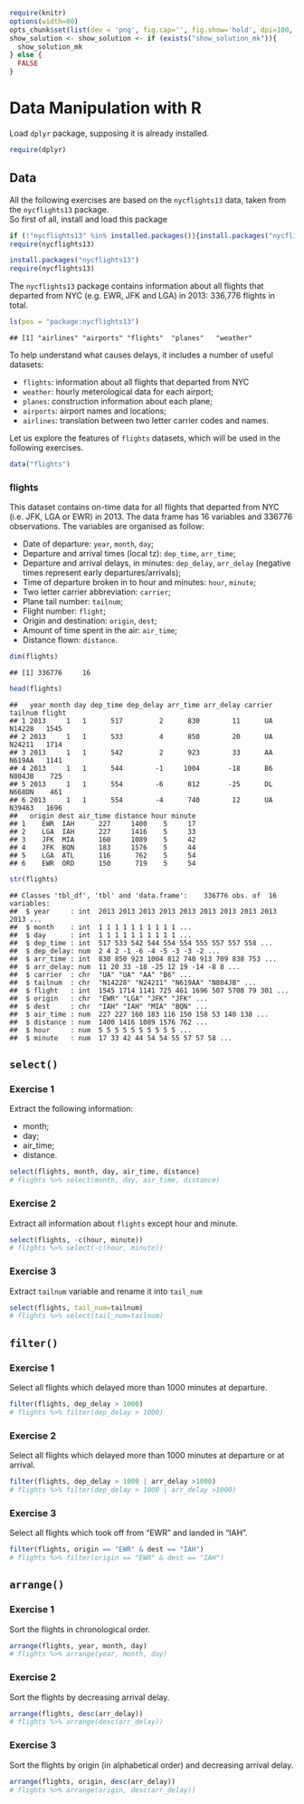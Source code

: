 
```r
require(knitr) 
options(width=80)
opts_chunk$set(list(dev = 'png', fig.cap='', fig.show='hold', dpi=100, fig.width=7, fig.height=7, fig.pos='H!'))#, fig.path="figures/lm-"))
show_solution <- show_solution <- if (exists("show_solution_mk")){
  show_solution_mk
} else {
  FALSE
}
```
 
# Data Manipulation with R

Load `dplyr` package, supposing it is already installed.

```r
require(dplyr)
```


## Data

All the following exercises are based on the `nycflights13` data, taken from the `nycflights13` package.  
So first of all, install and load this package 

```r
if (!"nycflights13" %in% installed.packages()){install.packages("nycflights13", repos = "http://cran.us.r-project.org")}
require(nycflights13)
```

```r
install.packages("nycflights13")
require(nycflights13)
```

The `nycflights13` package contains information about all flights that departed from NYC (e.g. EWR, JFK and LGA) in 2013: 336,776 flights in total.


```r
ls(pos = "package:nycflights13")
```

```
## [1] "airlines" "airports" "flights"  "planes"   "weather"
```

To help understand what causes delays, it includes a number of useful datasets:

* `flights`: information about all flights that departed from NYC
* `weather`: hourly meterological data for each airport;
* `planes`: construction information about each plane;
* `airports`: airport names and locations;
* `airlines`: translation between two letter carrier codes and names.

Let us explore the features of `flights` datasets, which will be used in the following exercises.

```r
data("flights")
```


### flights

This dataset contains on-time data for all flights that departed from NYC (i.e. JFK, LGA or EWR) in 2013. The data frame has 16 variables and 336776 observations. The variables are organised as follow: 

* Date of departure: `year`, `month`, `day`;
* Departure and arrival times (local tz): `dep_time`, `arr_time`;
* Departure and arrival delays, in minutes: `dep_delay`, `arr_delay` (negative times represent early departures/arrivals);
* Time of departure broken in to hour and minutes: `hour`, `minute`;
* Two letter carrier abbreviation: `carrier`;
* Plane tail number: `tailnum`;
* Flight number: `flight`;
* Origin and destination: `origin`, `dest`;
* Amount of time spent in the air: `air_time`;
* Distance flown: `distance`.


```r
dim(flights)
```

```
## [1] 336776     16
```

```r
head(flights)
```

```
##   year month day dep_time dep_delay arr_time arr_delay carrier tailnum flight
## 1 2013     1   1      517         2      830        11      UA  N14228   1545
## 2 2013     1   1      533         4      850        20      UA  N24211   1714
## 3 2013     1   1      542         2      923        33      AA  N619AA   1141
## 4 2013     1   1      544        -1     1004       -18      B6  N804JB    725
## 5 2013     1   1      554        -6      812       -25      DL  N668DN    461
## 6 2013     1   1      554        -4      740        12      UA  N39463   1696
##   origin dest air_time distance hour minute
## 1    EWR  IAH      227     1400    5     17
## 2    LGA  IAH      227     1416    5     33
## 3    JFK  MIA      160     1089    5     42
## 4    JFK  BQN      183     1576    5     44
## 5    LGA  ATL      116      762    5     54
## 6    EWR  ORD      150      719    5     54
```

```r
str(flights)
```

```
## Classes 'tbl_df', 'tbl' and 'data.frame':	336776 obs. of  16 variables:
##  $ year     : int  2013 2013 2013 2013 2013 2013 2013 2013 2013 2013 ...
##  $ month    : int  1 1 1 1 1 1 1 1 1 1 ...
##  $ day      : int  1 1 1 1 1 1 1 1 1 1 ...
##  $ dep_time : int  517 533 542 544 554 554 555 557 557 558 ...
##  $ dep_delay: num  2 4 2 -1 -6 -4 -5 -3 -3 -2 ...
##  $ arr_time : int  830 850 923 1004 812 740 913 709 838 753 ...
##  $ arr_delay: num  11 20 33 -18 -25 12 19 -14 -8 8 ...
##  $ carrier  : chr  "UA" "UA" "AA" "B6" ...
##  $ tailnum  : chr  "N14228" "N24211" "N619AA" "N804JB" ...
##  $ flight   : int  1545 1714 1141 725 461 1696 507 5708 79 301 ...
##  $ origin   : chr  "EWR" "LGA" "JFK" "JFK" ...
##  $ dest     : chr  "IAH" "IAH" "MIA" "BQN" ...
##  $ air_time : num  227 227 160 183 116 150 158 53 140 138 ...
##  $ distance : num  1400 1416 1089 1576 762 ...
##  $ hour     : num  5 5 5 5 5 5 5 5 5 5 ...
##  $ minute   : num  17 33 42 44 54 54 55 57 57 58 ...
```

\clearpage

## `select()`

### Exercise 1

Extract the following information:

* month;
* day;
* air_time;
* distance.


```r
select(flights, month, day, air_time, distance)
# flights %>% select(month, day, air_time, distance)
```

### Exercise 2

Extract all information about `flights` except hour and minute.

```r
select(flights, -c(hour, minute))
# flights %>% select(-c(hour, minute))
```

### Exercise 3

Extract `tailnum` variable and rename it into `tail_num`

```r
select(flights, tail_num=tailnum)
# flights %>% select(tail_num=tailnum)
```

## `filter()`

### Exercise 1

Select all flights which delayed more than 1000 minutes at departure.

```r
filter(flights, dep_delay > 1000)
# flights %>% filter(dep_delay > 1000)
```


### Exercise 2

Select all flights which delayed more than 1000 minutes at departure or at arrival.

```r
filter(flights, dep_delay > 1000 | arr_delay >1000)
# flights %>% filter(dep_delay > 1000 | arr_delay >1000)
```

### Exercise 3

Select all flights which took off from "EWR" and landed in "IAH".

```r
filter(flights, origin == "EWR" & dest == "IAH")
# flights %>% filter(origin == "EWR" & dest == "IAH")
```


## `arrange()`

### Exercise 1

Sort the flights in chronological order.

```r
arrange(flights, year, month, day)
# flights %>% arrange(year, month, day)
```

### Exercise 2

Sort the flights by decreasing arrival delay.

```r
arrange(flights, desc(arr_delay))
# flights %>% arrange(desc(arr_delay))
```


### Exercise 3

Sort the flights by origin (in alphabetical order) and decreasing arrival delay.

```r
arrange(flights, origin, desc(arr_delay))
# flights %>% arrange(origin, desc(arr_delay))
```



